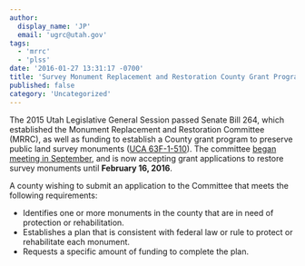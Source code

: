 ```yaml
---
author:
  display_name: 'JP'
  email: 'ugrc@utah.gov'
tags:
  - 'mrrc'
  - 'plss'
date: '2016-01-27 13:31:17 -0700'
title: 'Survey Monument Replacement and Restoration County Grant Program'
published: false
category: 'Uncategorized'
---
```


The 2015 Utah Legislative General Session passed Senate Bill 264, which established the Monument Replacement and Restoration Committee (MRRC), as well as funding to establish a County grant program to preserve public land survey monuments ([UCA 63F-1-510](https://le.utah.gov/xcode/Title63F/Chapter1/63F-1-S510.html)). The committee [began meeting in September](/blog/2015-10-30-big-happenings-with-public-land-survey-system-gis), and is now accepting grant applications to restore survey monuments until <strong>February 16, 2016</strong>.

A county wishing to submit an application to the Committee that meets the following requirements:

- Identifies one or more monuments in the county that are in need of protection or rehabilitation.
- Establishes a plan that is consistent with federal law or rule to protect or rehabilitate each monument.
- Requests a specific amount of funding to complete the plan.

<Contacts subject={frontmatter.title} contactKey='surveyor' />

